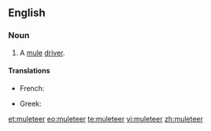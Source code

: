 ==English==

===Noun===
{{en-noun}}

# A [[mule]] [[driver]].

====Translations====
{{trans-top}}
*French: {{t+|fr|muletier}}
{{trans-mid}}
* Greek: {{t+|el|αγωγιάτης|m|tr=agogiátis}}
{{trans-bottom}}

[[et:muleteer]]
[[eo:muleteer]]
[[te:muleteer]]
[[vi:muleteer]]
[[zh:muleteer]]